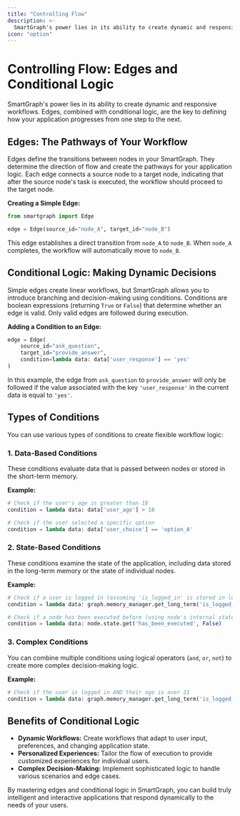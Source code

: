 ```yaml
---
title: "Controlling Flow"
description: >-
  SmartGraph's power lies in its ability to create dynamic and responsive workflows. Edges, combined with conditional logic, are the key to defining how your application progresses from one step to the next.
icon: "option"
---
```


# Controlling Flow: Edges and Conditional Logic

SmartGraph's power lies in its ability to create dynamic and responsive workflows. Edges, combined with conditional logic, are the key to defining how your application progresses from one step to the next.

## Edges: The Pathways of Your Workflow

Edges define the transitions between nodes in your SmartGraph. They determine the direction of flow and create the pathways for your application logic. Each edge connects a source node to a target node, indicating that after the source node's task is executed, the workflow should proceed to the target node.

**Creating a Simple Edge:**

```python
from smartgraph import Edge

edge = Edge(source_id="node_A", target_id="node_B")
```

This edge establishes a direct transition from `node_A` to `node_B`. When `node_A` completes, the workflow will automatically move to `node_B`.

## Conditional Logic: Making Dynamic Decisions

Simple edges create linear workflows, but SmartGraph allows you to introduce branching and decision-making using conditions. Conditions are boolean expressions (returning `True` or `False`) that determine whether an edge is valid. Only valid edges are followed during execution.

**Adding a Condition to an Edge:**

```python
edge = Edge(
    source_id="ask_question",
    target_id="provide_answer",
    condition=lambda data: data['user_response'] == 'yes'
)
```

In this example, the edge from `ask_question` to `provide_answer` will only be followed if the value associated with the key `'user_response'` in the current data is equal to `'yes'`.

## Types of Conditions

You can use various types of conditions to create flexible workflow logic:

### 1. Data-Based Conditions

These conditions evaluate data that is passed between nodes or stored in the short-term memory.

**Example:**

```python
# Check if the user's age is greater than 18
condition = lambda data: data['user_age'] > 18

# Check if the user selected a specific option
condition = lambda data: data['user_choice'] == 'option_A'
```

### 2. State-Based Conditions

These conditions examine the state of the application, including data stored in the long-term memory or the state of individual nodes.

**Example:**

```python
# Check if a user is logged in (assuming 'is_logged_in' is stored in long-term memory)
condition = lambda data: graph.memory_manager.get_long_term('is_logged_in')

# Check if a node has been executed before (using node's internal state)
condition = lambda data: node.state.get('has_been_executed', False)
```

### 3. Complex Conditions

You can combine multiple conditions using logical operators (`and`, `or`, `not`) to create more complex decision-making logic.

**Example:**

```python
# Check if the user is logged in AND their age is over 21
condition = lambda data: graph.memory_manager.get_long_term('is_logged_in') and data['user_age'] > 21
```

## Benefits of Conditional Logic

- **Dynamic Workflows:** Create workflows that adapt to user input, preferences, and changing application state.
- **Personalized Experiences:** Tailor the flow of execution to provide customized experiences for individual users.
- **Complex Decision-Making:** Implement sophisticated logic to handle various scenarios and edge cases.

By mastering edges and conditional logic in SmartGraph, you can build truly intelligent and interactive applications that respond dynamically to the needs of your users.
